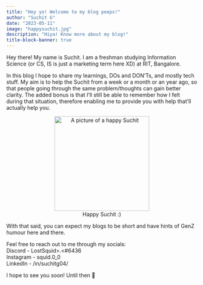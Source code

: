 ```yaml
---
title: "Hey yo! Welcome to my blog peeps!"
author: "Suchit G"
date: "2023-05-11"
image: "happysuchit.jpg"
description: "Hiya! Know more about my blog!"
title-block-banner: true
---
```


Hey there! My name is Suchit. I am a freshman studying Information Science (or CS, IS is just a marketing term here XD) at RIT, Bangalore.

In this blog I hope to share my learnings, DOs and DON'Ts, and mostly tech stuff. My aim is to help the Suchit from a week or a month or an year ago, so that people going through the same problem/thoughts can gain better clarity. The added bonus is that I'll still be able to remember how I felt during that situation, therefore enabling me to provide you with help that'll actually help you.

<center><img src="happysuchit.jpg" width="250px" alt="A picture of a happy Suchit"></center>
<figcaption align="center" class="figure-caption">Happy Suchit :)</figcaption>

With that said, you can expect my blogs to be short and have hints of GenZ humour here and there.

Feel free to reach out to me through my socials:  
Discord - LostSquid>.<#6436  
Instagram - squid.0_0  
LinkedIn - /in/suchitg04/  

I hope to see you soon! Until then 👋